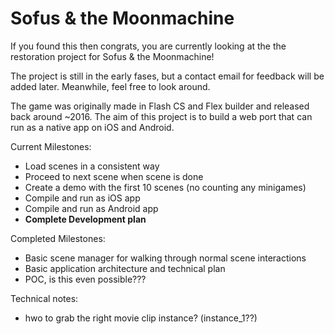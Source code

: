 
<Meta title="Readme"  />

# Sofus & the Moonmachine

If you found this then congrats, you are currently looking at the the restoration project for Sofus & the Moonmachine!

The project is still in the early fases, but a contact email for feedback will be added later.
Meanwhile, feel free to look around.

The game was originally made in Flash CS and Flex builder and released back around ~2016.
The aim of this project is to build a web port that can run as a native app on iOS and Android.

Current Milestones:
 - Load scenes in a consistent way
 - Proceed to next scene when scene is done
 - Create a demo with the first 10 scenes (no counting any minigames)
 - Compile and run as iOS app
 - Compile and run as Android app
 - **Complete Development plan**

Completed Milestones:
 - Basic scene manager for walking through normal scene interactions
 - Basic application architecture and technical plan
 - POC, is this even possible???


Technical notes:
 - hwo to grab the right movie clip instance? (instance_1??)